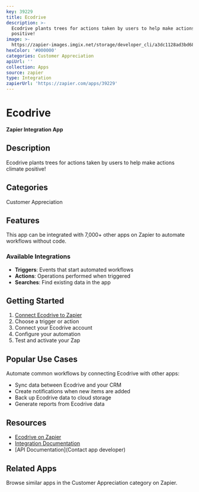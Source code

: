 ```yaml
---
key: 39229
title: Ecodrive
description: >-
  Ecodrive plants trees for actions taken by users to help make actions climate
  positive!
image: >-
  https://zapier-images.imgix.net/storage/developer_cli/a3dc1128ad3bd6849c22e2aae82b12c8.png?auto=format%2Ccompress&ixlib=python-3.0.0&q=50
hexColor: '#000000'
categories: Customer Appreciation
apiUrl: ''
collection: Apps
source: zapier
type: Integration
zapierUrl: 'https://zapier.com/apps/39229'
---
```

# Ecodrive

**Zapier Integration App**

## Description

Ecodrive plants trees for actions taken by users to help make actions climate positive!

## Categories

Customer Appreciation

## Features

This app can be integrated with 7,000+ other apps on Zapier to automate workflows without code.

### Available Integrations

- **Triggers**: Events that start automated workflows
- **Actions**: Operations performed when triggered
- **Searches**: Find existing data in the app

## Getting Started

1. [Connect Ecodrive to Zapier](https://zapier.com/apps/39229)
2. Choose a trigger or action
3. Connect your Ecodrive account
4. Configure your automation
5. Test and activate your Zap

## Popular Use Cases

Automate common workflows by connecting Ecodrive with other apps:

- Sync data between Ecodrive and your CRM
- Create notifications when new items are added
- Back up Ecodrive data to cloud storage
- Generate reports from Ecodrive data

## Resources

- [Ecodrive on Zapier](https://zapier.com/apps/39229)
- [Integration Documentation](https://zapier.com/apps/39229/integrations)
- [API Documentation](Contact app developer)

## Related Apps

Browse similar apps in the Customer Appreciation category on Zapier.
